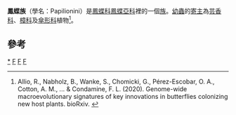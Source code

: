 {{NoteTA|G1=Butterfly}}
{{Automatic taxobox
| taxon = Papilionini
| image = Papilio demoleus demoleus bytreef.jpg
| image_caption = [[達摩鳳蝶|達摩鳳蝶]]<br /><small>''Papilio demoleus''</small>
| authority = [[Latreille|Latreille]], 1802
| type_species = [[金鳳蝶|金鳳蝶]]<br />''Papilio machaon''
| type_species_authority = [[Carolus_Linnaeus|Linnaeus]], 1758
| subdivision_ranks = [[屬|屬]]
| subdivision = 
* [[鉤鳳蝶屬|鉤鳳蝶屬]] Meandrusa
* [[鳳蝶屬|鳳蝶屬]] Papilio 包括：
** 寬尾鳳蝶屬 Agehana
** 斑鳳蝶屬 Chilasa
** 佳美鳳蝶屬 Euchenor
* Praepapilio†
}}

'''鳳蝶族'''（學名：Papilionini）是[[鳳蝶科|鳳蝶科]][[鳳蝶亞科|鳳蝶亞科]]裡的一個[[族_(生物)|族]]。[[幼蟲|幼蟲]]的[[寄主|寄主]]為[[芸香科|芸香科]]、[[樟科|樟科]]及[[傘形科|傘形科]]植物<ref>Allio, R., Nabholz, B., Wanke, S., Chomicki, G., Pérez-Escobar, O. A., Cotton, A. M., ... & Condamine, F. L. (2020). Genome-wide macroevolutionary signatures of key innovations in butterflies colonizing new host plants. bioRxiv. {{en}}</ref>。

== 參考 ==
{{reflist}}
{{Commons category|Papilionini}}
{{Taxonbar}}
[[Category:鳳蝶族|*]]
[[Category:鳳蝶亞科|F]]
[[Category:1758年描述的分类群|F]]
[[Category:卡尔·林奈命名的生物分类|F]]
{{animal-stub}}